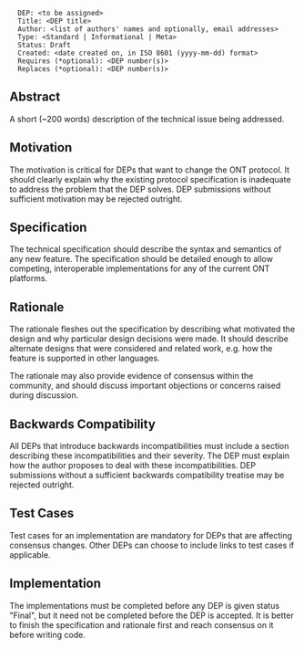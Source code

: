 <pre>
  DEP: <to be assigned>
  Title: <DEP title>
  Author: <list of authors' names and optionally, email addresses>
  Type: <Standard | Informational | Meta>
  Status: Draft
  Created: <date created on, in ISO 8601 (yyyy-mm-dd) format>
  Requires (*optional): <DEP number(s)>
  Replaces (*optional): <DEP number(s)>
</pre>

==Abstract==

A short (~200 words) description of the technical issue being addressed.

==Motivation==

The motivation is critical for DEPs that want to change the ONT protocol. It should clearly explain why the existing protocol specification is inadequate to address the problem that the DEP solves. DEP submissions without sufficient motivation may be rejected outright.

==Specification==

The technical specification should describe the syntax and semantics of any new feature. The specification should be detailed enough to allow competing, interoperable implementations for any of the current ONT platforms.

==Rationale==

The rationale fleshes out the specification by describing what motivated the design and why particular design decisions were made. It should describe alternate designs that were considered and related work, e.g. how the feature is supported in other languages.

The rationale may also provide evidence of consensus within the community, and should discuss important objections or concerns raised during discussion.

==Backwards Compatibility==

All DEPs that introduce backwards incompatibilities must include a section describing these incompatibilities and their severity. The DEP must explain how the author proposes to deal with these incompatibilities. DEP submissions without a sufficient backwards compatibility treatise may be rejected outright.

==Test Cases==

Test cases for an implementation are mandatory for DEPs that are affecting consensus changes. Other DEPs can choose to include links to test cases if applicable.

==Implementation==

The implementations must be completed before any DEP is given status "Final", but it need not be completed before the DEP is accepted. It is better to finish the specification and rationale first and reach consensus on it before writing code.
